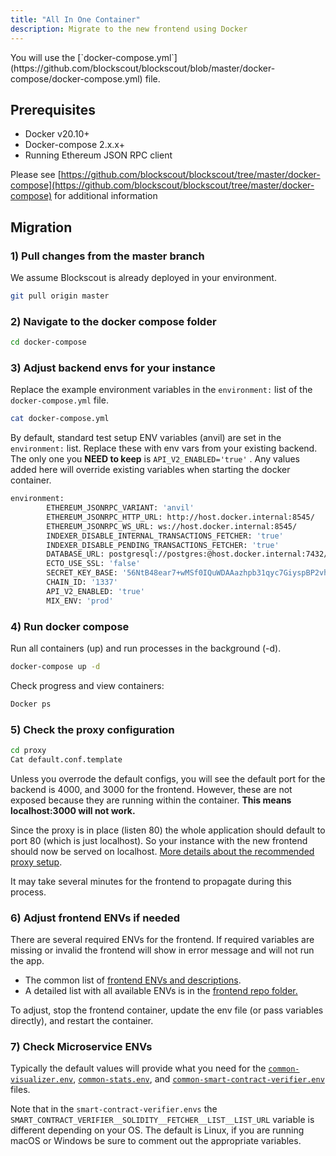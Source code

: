 ```yaml
---
title: "All In One Container"
description: Migrate to the new frontend using Docker
---
```


<Info>
You will use the [`docker-compose.yml`](https://github.com/blockscout/blockscout/blob/master/docker-compose/docker-compose.yml) file.

</Info>

## Prerequisites

* Docker v20.10+
* Docker-compose 2.x.x+
* Running Ethereum JSON RPC client

Please see [https://github.com/blockscout/blockscout/tree/master/docker-compose](https://github.com/blockscout/blockscout/tree/master/docker-compose) for additional information

## Migration

### 1) Pull changes from the master branch

We assume Blockscout is already deployed in your environment.

```bash
git pull origin master
```

### 2) Navigate to the docker compose folder

```bash
cd docker-compose
```

### 3) Adjust backend envs for your instance

Replace the example environment variables in the `environment:` list of the `docker-compose.yml` file.

```bash
cat docker-compose.yml
```

By default, standard test setup ENV variables (anvil) are set in the `environment:` list. Replace these with env vars from your existing backend. The only one you **NEED to keep** is `API_V2_ENABLED='true'` . Any values added here will override existing variables when starting the docker container.

```bash
environment:
        ETHEREUM_JSONRPC_VARIANT: 'anvil'
        ETHEREUM_JSONRPC_HTTP_URL: http://host.docker.internal:8545/
        ETHEREUM_JSONRPC_WS_URL: ws://host.docker.internal:8545/
        INDEXER_DISABLE_INTERNAL_TRANSACTIONS_FETCHER: 'true'
        INDEXER_DISABLE_PENDING_TRANSACTIONS_FETCHER: 'true'
        DATABASE_URL: postgresql://postgres:@host.docker.internal:7432/blockscout?ssl=false
        ECTO_USE_SSL: 'false'
        SECRET_KEY_BASE: '56NtB48ear7+wMSf0IQuWDAAazhpb31qyc7GiyspBP2vh7t5zlCsF5QDv76chXeN'
        CHAIN_ID: '1337'
        API_V2_ENABLED: 'true'
        MIX_ENV: 'prod'
```

### 4) Run docker compose

Run all containers (up) and run processes in the background (-d).

```bash
docker-compose up -d
```

Check progress and view containers:

```bash
Docker ps
```

### 5) Check the proxy configuration

```bash
cd proxy
Cat default.conf.template
```

Unless you overrode the default configs, you will see the default port for the backend is 4000, and 3000 for the frontend. However, these are not exposed because they are running within the container. **This means localhost:3000 will not work.**

Since the proxy is in place (listen 80) the whole application should default to port 80 (which is just localhost). So your instance with the new frontend should now be served on localhost. [More details about the recommended proxy setup](/setup/deployment/frontend-migration/proxy-setup).

<Info>
It may take several minutes for the frontend to propagate during this process.

</Info>

### 6) Adjust frontend ENVs if needed

There are several required ENVs for the frontend. If required variables are missing or invalid the frontend will show in error message and will not run the app.

* The common list of [frontend ENVs and descriptions](/setup/env-variables/frontend-common-envs).
* A detailed list with all available ENVs is in the [frontend repo folder.](https://github.com/blockscout/frontend/blob/main/docs/ENVS.md)

To adjust, stop the frontend container, update the env file (or pass variables directly), and restart the container.

### 7) Check Microservice ENVs

Typically the default values will provide what you need for the [`common-visualizer.env`](https://github.com/blockscout/blockscout/blob/master/docker-compose/envs/common-visualizer.env), [`common-stats.env`](https://github.com/blockscout/blockscout/blob/master/docker-compose/envs/common-stats.env), and [`common-smart-contract-verifier.env`](https://github.com/blockscout/blockscout/blob/master/docker-compose/envs/common-smart-contract-verifier.env) files.

Note that in the `smart-contract-verifier.envs` the `SMART_CONTRACT_VERIFIER__SOLIDITY__FETCHER__LIST__LIST_URL` variable is different depending on your OS. The default is Linux, if you are running macOS or Windows be sure to comment out the appropriate variables.